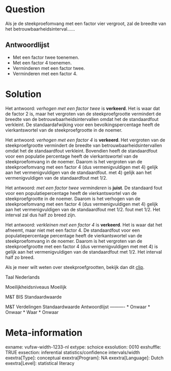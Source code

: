 Question
========
Als je de steekproefomvang met een factor vier vergroot, zal de breedte van het betrouwbaarheidsinterval......

Antwoordlijst
----------
* Met een factor twee toenemen.
* Met een factor 4 toenemen.
* Verminderen met een factor twee.
* Verminderen met een factor 4.

Solution
========

Het antwoord: *verhogen met een factor twee *is **verkeerd**. Het is waar dat de factor 2 is, maar het vergroten van de steekproefgrootte vermindert de breedte van de betrouwbaarheidsintervallen omdat het de standaardfout verkleint. De standaardafwijking voor een bevolkingspercentage heeft de vierkantswortel van de steekproefgrootte in de noemer.  
  
Het antwoord: *verhogen met een factor 4* is **verkeerd**. Het vergroten van de steekproefgrootte vermindert de breedte van betrouwbaarheidsintervallen omdat het de standaardfout verkleint. Bovendien heeft de standaardfout voor een populatie percentage heeft de vierkantswortel van de steekproefomvang in de noemer. Daarom is het vergroten van de steekproefomvang met een factor 4 (dus vermenigvuldigen met 4) gelijk aan het vermenigvuldigen van de standaardfout. met 4) gelijk aan het vermenigvuldigen van de standaardfout met 1/2.  
  
Het antwoord: *met een factor twee verminderen* is **juist**. De standaard fout voor een populatiepercentage heeft de vierkantswortel van de steekproefgrootte in de noemer. Daarom is het verhogen van de steekproefomvang met een factor 4 (dus vermenigvuldigen met 4) gelijk aan het vermenigvuldigen van de standaardfout met 1/2. fout met 1/2. Het interval zal dus half zo breed zijn.  
  
Het antwoord: *verkleinen met een factor 4* is **verkeerd**. Het is waar dat het afneemt, maar niet met een factor 4. De standaardfout voor een populatiepercentage percentage heeft de vierkantswortel van de steekproefomvang in de noemer. Daarom is het vergroten van de steekproefgrootte met een factor 4 (dus vermenigvuldigen met met 4) is gelijk aan het vermenigvuldigen van de standaardfout met 1/2. Het interval half zo breed.  
  
Als je meer wilt weten over steekproefgrootten, bekijk dan dit
[clip](https://www.youtube.com/watch?v=QHzMPzHQgEg&index=9&list=PLyLpEs0x9BnmPTE2RRRJW058Nf7R_2xQa).

Taal Nederlands

Moeilijkheidsniveaus Moeilijk

M&T BIS Standaardwaarde

M&T Verdelingen Standaardwaarde
Antwoordlijst
----------
* Onwaar
* Onwaar
* Waar
* Onwaar

Meta-information
================
exname: vufsw-width-1233-nl
extype: schoice
exsolution: 0010
exshuffle: TRUE
exsection: inferential statistics/confidence intervals/width
exextra[Type]: conceptual
exextra[Program]: NA
exextra[Language]: Dutch
exextra[Level]: statistical literacy

